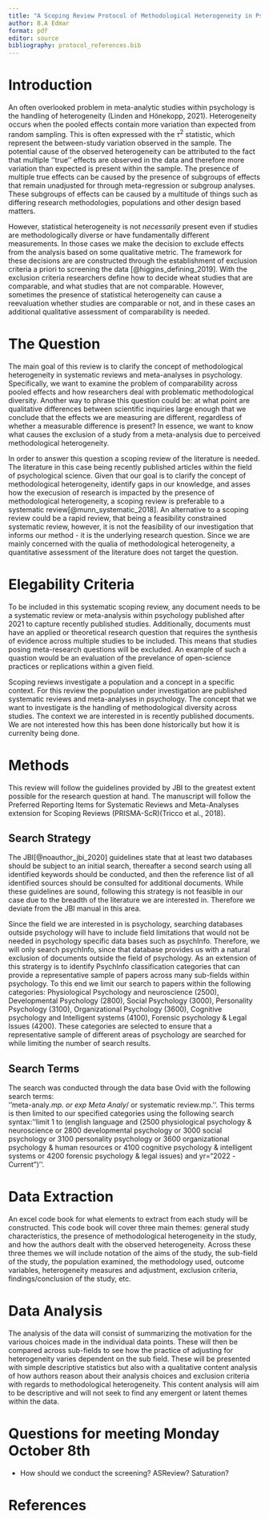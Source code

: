 ```yaml
---
title: "A Scoping Review Protocol of Methodological Heterogeneity in Psychological Reviews and Meta-Analyses"
author: B.A Edmar
format: pdf
editor: source
bibliography: protocol_references.bib
---
```



# Introduction

An often overlooked problem in meta-analytic studies within psychology is the handling of heterogeneity (Linden and Hönekopp, 2021). Heterogeneity occurs when the pooled effects contain more variation than expected from random sampling. This is often expressed with the $\tau^2$ statistic, which represent the between-study variation observed in the sample. The potential cause of the observed heterogeneity can be attributed to the fact that multiple ''true'' effects are observed in the data and therefore more variation than expected is present within the sample. The presence of multiple true effects can be caused by the presence of subgroups of effects that remain unadjusted for through meta-regression or subgroup analyses. These subgroups of effects can be caused by a multitude of things such as differing research methodologies, populations and other design based matters.

However, statistical heterogeneity is not *necessarily* present even if studies are methodologically diverse or have fundamentally different measurements. In those cases we make the decision to exclude effects from the analysis based on some qualitative metric. The framework for these decisions are are constructed through the establishment of exclusion criteria a priori to screening the data [@higgins_defining_2019]. With the exclusion criteria researchers define how to decide wheat studies that are comparable, and what studies that are not comparable. However, sometimes the presence of statistical heterogeneity can cause a reevaluation whether studies are comparable or not, and in these cases an additional qualitative assessment of comparability is needed.

# The Question

The main goal of this review is to clarify the concept of methodological heterogeneity in systematic reviews and meta-analyses in psychology. Specifically, we want to examine the problem of comparability across pooled effects and how researchers deal with problematic methodological diversity. Another way to phrase this question could be: at what point are qualitative differences between scientific inquiries large enough that we conclude that the effects we are measuring are different, regardless of whether a measurable difference is present? In essence, we want to know what causes the exclusion of a study from a meta-analysis due to perceived methodological heterogeneity.

In order to answer this question a scoping review of the literature is needed. The literature in this case being recently published articles within the field of psychological science. Given that our goal is to clarify the concept of methodological heterogeneity, identify gaps in our knowledge, and asses how the execusion of research is impacted by the presence of methodological heterogeneity, a scoping review is preferable to a systematic review[@munn_systematic_2018]. An alternative to a scoping review could be a rapid review, that being a feasibility constrained systematic review, however, it is not the feasibility of our investigation that informs our method - it is the underlying research question. Since we are mainly concerned with the qualia of methodological heterogeneity, a quantitative assessment of the literature does not target the question.

# Elegability Criteria 

To be included in this systematic scoping review, any document needs to be a systematic review or meta-analysis within psychology published after 2021 to capture recently published studies. Additionally, documents must have an applied or theoretical research question that requires the synthesis of evidence across multiple studies to be included. This means that studies posing meta-research questions will be excluded. An example of such a quastion would be an evaluation of the prevelance of open-science practices or replications within a given field. 

Scoping reviews investigate a population and a concept in a specific context. For this review the population under investigation are published systematic reviews and meta-analyses in psychology. The concept that we want to investigate is the handling of methodological diversity across studies. The context we are interested in is recently published documents. We are not interested how this has been done historically but how it is currenlty being done.   

# Methods 
This review will follow the guidelines provided by JBI to the greatest extent possible for the research question at hand. The manuscript will follow the Preferred Reporting Items for Systematic Reviews and Meta-Analyses extension for Scoping Reviews (PRISMA-ScR)(Tricco et al., 2018).

## Search Strategy

The JBI[@noauthor_jbi_2020] guidelines state that at least two databases should be subject to an initial search, thereafter a second search using all identified keywords should be conducted, and then the reference list of all identified sources should be consulted for additional documents. While these guidelines are sound, following this strategy is not feasible in our case due to the breadth of the literature we are interested in. Therefore we deviate from the JBI manual in this area.

Since the field we are interested in is psychology, searching databases outside psychology will have to include field limitations that would not be needed in psychology specific data bases such as psychInfo. Therefore, we will only search psychInfo, since that database provides us with a natural exclusion of documents outside the field of psychology. As an extension of this stratergy is to identify PsychInfo classification categories that can provide a representative sample of papers across many sub-fields within psychology. To this end we limit our search to papers within the following categories: Physiological Psychology and neuroscience (2500), Developmental Psychology (2800), Social Psychology (3000), Personality Psychology (3100), Organizational Psychology (3600), Cognitive psychology and Intelligent systems (4100), Forensic psychology & Legal Issues (4200). These categories are selected to ensure that a representative sample of different areas of psychology are searched for while limiting the number of search results.

## Search Terms 
The search was conducted through the data base Ovid with the following search terms: 	
''meta-analy*.mp. or exp Meta Analy*/ or systematic review.mp.''. This terms is then limited to our specified categories using the following search syntax:''limit 1 to (english language and (2500 physiological psychology & neuroscience or 2800 developmental psychology or 3000 social psychology or 3100 personality psychology or 3600 organizational psychology & human resources or 4100 cognitive psychology & intelligent systems or 4200 forensic psychology & legal issues) and yr="2022 -Current")''. 


# Data Extraction

An excel code book for what elements to extract from each study will be constructed. This code book will cover three main themes: general study characteristics, the presence of methodological heterogeneity in the study, and how the authors dealt with the observed heterogeneity. Across these three themes we will include notation of the aims of the study, the sub-field of the study, the population examined, the methodology used, outcome variables, heterogeneity measures and adjustment, exclusion criteria, findings/conclusion of the study, etc.

# Data Analysis

The analysis of the data will consist of summarizing the motivation for the various choices made in the individual data points. These will then be compared across sub-fields to see how the practice of adjusting for heterogeneity varies dependent on the sub field. These will be presented with simple descriptive statistics but also with a qualitative content analysis of how authors reason about their analysis choices and exclusion criteria with regards to methodological heterogeneity. This content analysis will aim to be descriptive and will not seek to find any emergent or latent themes within the data.

# Questions for meeting Monday October 8th
- How should we conduct the screening? ASReview? Saturation?


# References

